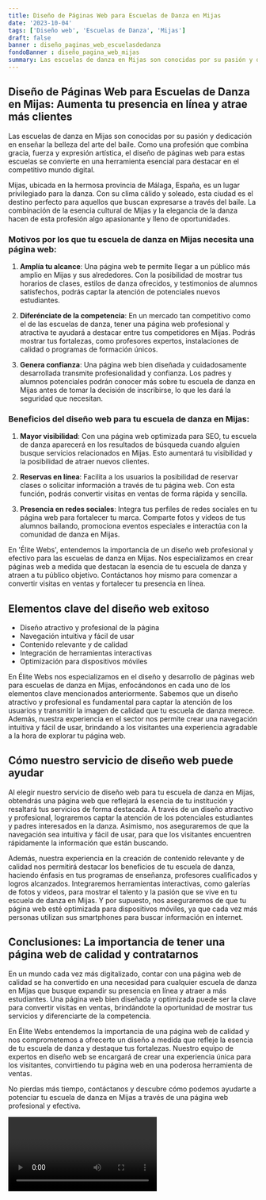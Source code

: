 ```yaml
---
title: Diseño de Páginas Web para Escuelas de Danza en Mijas
date: '2023-10-04'
tags: ['Diseño web', 'Escuelas de Danza', 'Mijas']
draft: false
banner : diseño_paginas_web_escuelasdedanza
fondoBanner : diseño_pagina_web_mijas
summary: Las escuelas de danza en Mijas son conocidas por su pasión y dedicación en enseñar la belleza del arte del baile. Como una profesión que combina gracia, fuerza y expresión artística, el diseño de páginas web para estas escuelas se convierte en una herramienta esencial para destacar en el competitivo mundo digital.
---
```


## Diseño de Páginas Web para Escuelas de Danza en Mijas: Aumenta tu presencia en línea y atrae más clientes

Las escuelas de danza en Mijas son conocidas por su pasión y dedicación en enseñar la belleza del arte del baile. Como una profesión que combina gracia, fuerza y expresión artística, el diseño de páginas web para estas escuelas se convierte en una herramienta esencial para destacar en el competitivo mundo digital.

Mijas, ubicada en la hermosa provincia de Málaga, España, es un lugar privilegiado para la danza. Con su clima cálido y soleado, esta ciudad es el destino perfecto para aquellos que buscan expresarse a través del baile. La combinación de la esencia cultural de Mijas y la elegancia de la danza hacen de esta profesión algo apasionante y lleno de oportunidades.

### Motivos por los que tu escuela de danza en Mijas necesita una página web:

1. **Amplía tu alcance**: Una página web te permite llegar a un público más amplio en Mijas y sus alrededores. Con la posibilidad de mostrar tus horarios de clases, estilos de danza ofrecidos, y testimonios de alumnos satisfechos, podrás captar la atención de potenciales nuevos estudiantes.

2. **Diferénciate de la competencia**: En un mercado tan competitivo como el de las escuelas de danza, tener una página web profesional y atractiva te ayudará a destacar entre tus competidores en Mijas. Podrás mostrar tus fortalezas, como profesores expertos, instalaciones de calidad o programas de formación únicos.

3. **Genera confianza**: Una página web bien diseñada y cuidadosamente desarrollada transmite profesionalidad y confianza. Los padres y alumnos potenciales podrán conocer más sobre tu escuela de danza en Mijas antes de tomar la decisión de inscribirse, lo que les dará la seguridad que necesitan.

### Beneficios del diseño web para tu escuela de danza en Mijas:

1. **Mayor visibilidad**: Con una página web optimizada para SEO, tu escuela de danza aparecerá en los resultados de búsqueda cuando alguien busque servicios relacionados en Mijas. Esto aumentará tu visibilidad y la posibilidad de atraer nuevos clientes.

2. **Reservas en línea**: Facilita a los usuarios la posibilidad de reservar clases o solicitar información a través de tu página web. Con esta función, podrás convertir visitas en ventas de forma rápida y sencilla.

3. **Presencia en redes sociales**: Integra tus perfiles de redes sociales en tu página web para fortalecer tu marca. Comparte fotos y videos de tus alumnos bailando, promociona eventos especiales e interactúa con la comunidad de danza en Mijas.

En 'Élite Webs', entendemos la importancia de un diseño web profesional y efectivo para las escuelas de danza en Mijas. Nos especializamos en crear páginas web a medida que destacan la esencia de tu escuela de danza y atraen a tu público objetivo. Contáctanos hoy mismo para comenzar a convertir visitas en ventas y fortalecer tu presencia en línea.

<GifSeo />

<Cta />

## Elementos clave del diseño web exitoso

- Diseño atractivo y profesional de la página
- Navegación intuitiva y fácil de usar
- Contenido relevante y de calidad
- Integración de herramientas interactivas
- Optimización para dispositivos móviles

En Élite Webs nos especializamos en el diseño y desarrollo de páginas web para escuelas de danza en Mijas, enfocándonos en cada uno de los elementos clave mencionados anteriormente. Sabemos que un diseño atractivo y profesional es fundamental para captar la atención de los usuarios y transmitir la imagen de calidad que tu escuela de danza merece. Además, nuestra experiencia en el sector nos permite crear una navegación intuitiva y fácil de usar, brindando a los visitantes una experiencia agradable a la hora de explorar tu página web.

## Cómo nuestro servicio de diseño web puede ayudar

Al elegir nuestro servicio de diseño web para tu escuela de danza en Mijas, obtendrás una página web que reflejará la esencia de tu institución y resaltará tus servicios de forma destacada. A través de un diseño atractivo y profesional, lograremos captar la atención de los potenciales estudiantes y padres interesados en la danza. Asimismo, nos aseguraremos de que la navegación sea intuitiva y fácil de usar, para que los visitantes encuentren rápidamente la información que están buscando.

Además, nuestra experiencia en la creación de contenido relevante y de calidad nos permitirá destacar los beneficios de tu escuela de danza, haciendo énfasis en tus programas de enseñanza, profesores cualificados y logros alcanzados. Integraremos herramientas interactivas, como galerías de fotos y videos, para mostrar el talento y la pasión que se vive en tu escuela de danza en Mijas. Y por supuesto, nos aseguraremos de que tu página web esté optimizada para dispositivos móviles, ya que cada vez más personas utilizan sus smartphones para buscar información en internet.

## Conclusiones: La importancia de tener una página web de calidad y contratarnos

En un mundo cada vez más digitalizado, contar con una página web de calidad se ha convertido en una necesidad para cualquier escuela de danza en Mijas que busque expandir su presencia en línea y atraer a más estudiantes. Una página web bien diseñada y optimizada puede ser la clave para convertir visitas en ventas, brindándote la oportunidad de mostrar tus servicios y diferenciarte de la competencia.

En Élite Webs entendemos la importancia de una página web de calidad y nos comprometemos a ofrecerte un diseño a medida que refleje la esencia de tu escuela de danza y destaque tus fortalezas. Nuestro equipo de expertos en diseño web se encargará de crear una experiencia única para los visitantes, convirtiendo tu página web en una poderosa herramienta de ventas.

No pierdas más tiempo, contáctanos y descubre cómo podemos ayudarte a potenciar tu escuela de danza en Mijas a través de una página web profesional y efectiva.

<Video />

<CtaBot job='Escuelas de Danza' city='Mijas'/>

<Gmaps query='Mijas+españa+maps' />